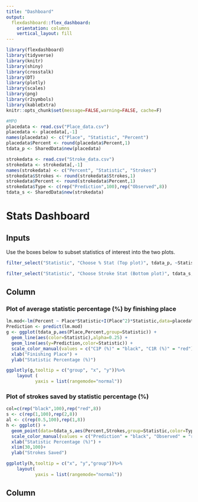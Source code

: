 ```yaml
---
title: "Dashboard"
output: 
  flexdashboard::flex_dashboard:
    orientation: columns
    vertical_layout: fill
---
```


```r
library(flexdashboard)
library(tidyverse)
library(knitr)
library(shiny)
library(crosstalk)
library(DT)
library(plotly)
library(scales)
library(png)
library(r2symbols)
library(kableExtra)
knitr::opts_chunk$set(message=FALSE,warning=FALSE, cache=F)

#MPO
placedata <- read.csv("Place_data.csv")
placedata <- placedata[,-1]
names(placedata) <- c("Place", "Statistic", "Percent")
placedata$Percent <- round(placedata$Percent,1)
tdata_p <- SharedData$new(placedata)

strokedata <- read.csv("Stroke_data.csv")
strokedata <- strokedata[,-1]
names(strokedata) <- c("Percent", "Statistic", "Strokes")
strokedata$Strokes <- round(strokedata$Strokes,1)
strokedata$Percent <- round(strokedata$Percent,1)
strokedata$Type <- c(rep("Prediction",100),rep("Observed",8))
tdata_s <- SharedData$new(strokedata)
```


Stats Dashboard
======================================================================= 

Inputs {.sidebar}
-----------------------------------------------------------------------

Use the boxes below to subset statistics of interest into the two plots.

```r
filter_select("Statistic", "Choose % Stat (Top plot)", tdata_p, ~Statistic)
```

```r
filter_select("Statistic", "Choose Stroke Stat (Bottom plot)", tdata_s, ~Statistic)
```

Column {data-width=450}
-----------------------------------------------------------------------

### Plot of average statistic percentage (%) by finishing place

```r
lm.mod<-lm(Percent ~ Place*Statistic+I(Place^2)*Statistic,data=placedata)
Prediction <- predict(lm.mod)
g <- ggplot(tdata_p,aes(Place,Percent,group=Statistic)) + 
  geom_line(aes(color=Statistic),alpha=0.25) +
  geom_line(aes(y=Prediction,color=Statistic)) +
  scale_color_manual(values = c("C1P (%)" = "black", "C1R (%)" = "red"))+
  xlab("Finishing Place") +
  ylab("Statistic Percentage (%)")

ggplotly(g,tooltip = c("group", "x", "y"))%>%
    layout (
           yaxis = list(rangemode="normal"))
```

### Plot of strokes saved by statistic percentage (%)

```r
col=c(rep("black",100),rep("red",8))
s <- c(rep(1,100),rep(2,8)) 
al <- c(rep(0.5,100),rep(1,8))
h <- ggplot() + 
  geom_point(data=tdata_s,aes(Percent,Strokes,group=Statistic,color=Type),size=s,alpha=al) +
  scale_color_manual(values = c("Prediction" = "black", "Observed" = "red"))+
  xlab("Statistic Percentage (%)") +
  xlim(30,100)+
  ylab("Strokes Saved")

ggplotly(h,tooltip = c("x", "y","group"))%>%
    layout(
           yaxis = list(rangemode="normal"))
```

Column {data-width=400}
-----------------------------------------------------------------------